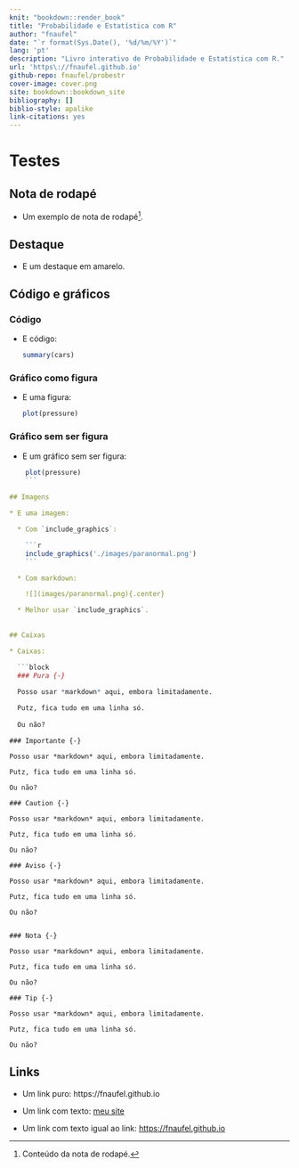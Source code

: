 ```yaml
--- 
knit: "bookdown::render_book"
title: "Probabilidade e Estatística com R"
author: "fnaufel"
date: "`r format(Sys.Date(), '%d/%m/%Y')`"
lang: 'pt'
description: "Livro interativo de Probabilidade e Estatística com R."
url: 'https\://fnaufel.github.io'
github-repo: fnaufel/probestr
cover-image: cover.png
site: bookdown::bookdown_site
bibliography: []
biblio-style: apalike
link-citations: yes
---
```


# Testes

## Nota de rodapé

* Um exemplo de nota de rodapé[^1].

[^1]: Conteúdo da nota de rodapé.


## Destaque

* E um [destaque em amarelo]{.hl}.


## Código e gráficos

### Código

* E código:

    ```r
    summary(cars)
    ```

### Gráfico como figura

* E uma figura:

    ```r
    plot(pressure)
    ```

### Gráfico sem ser figura

* E um gráfico sem ser figura:

```r
    plot(pressure)
    ```
    
## Imagens

* E uma imagem:

  * Com `include_graphics`:

    ```r
    include_graphics('./images/paranormal.png')
    ```

  * Com markdown:

    ![](images/paranormal.png){.center}

  * Melhor usar `include_graphics`.
  
  
## Caixas

* Caixas:

  ```block
  
  ### Pura {-}
  
  Posso usar *markdown* aqui, embora limitadamente.

  Putz, fica tudo em uma linha só.
  
  Ou não?

  ```  

  ```block
  
  ### Importante {-}
  
  Posso usar *markdown* aqui, embora limitadamente.

  Putz, fica tudo em uma linha só.
  
  Ou não?

  ```
  
  ```block

  ### Caution {-}
    
  Posso usar *markdown* aqui, embora limitadamente.

  Putz, fica tudo em uma linha só.
  
  Ou não?

  ```

  ```block
  
  ### Aviso {-}

  Posso usar *markdown* aqui, embora limitadamente.

  Putz, fica tudo em uma linha só.
  
  Ou não?
    
  ```
    
  ```block
  
  ### Nota {-}
  
  Posso usar *markdown* aqui, embora limitadamente.

  Putz, fica tudo em uma linha só.
  
  Ou não?

  ```

  ```block
  
  ### Tip {-}
  
  Posso usar *markdown* aqui, embora limitadamente.

  Putz, fica tudo em uma linha só.
  
  Ou não?

  ```


## Links

* Um link puro: https://fnaufel.github.io

* Um link com texto: [meu site](https://fnaufel.github.io)

* Um link com texto igual ao link: [https://fnaufel.github.io](https://fnaufel.github.io)
